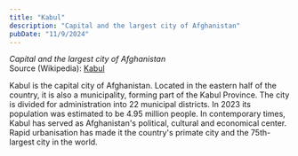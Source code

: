 ```yaml
---
title: "Kabul"
description: "Capital and the largest city of Afghanistan"
pubDate: "11/9/2024"
---
```


*Capital and the largest city of Afghanistan*  
Source (Wikipedia): [Kabul][1]

Kabul is the capital city of Afghanistan. Located in the eastern half of the country, it is also a municipality, forming part of the Kabul Province. The city is divided for administration into 22 municipal districts. In 2023 its population was estimated to be 4.95 million people. In contemporary times, Kabul has served as Afghanistan's political, cultural and economical center. Rapid urbanisation has made it the country's primate city and the 75th-largest city in the world.

[1]: https://en.wikipedia.org/wiki/Kabul

